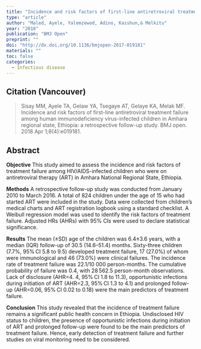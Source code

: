 ```yaml
---
title: "Incidence and risk factors of first-line antiretroviral treatment failure among human immunodeficiency virus-infected children in Amhara regional state, Ethiopia: a retrospective follow-up study."
type: "article"
author: "Maled, Ayele, Yalemzewod, Adino, Kasshun,& Melkitu"
year: "2018"
publication: "BMJ Open"
preprint: ""
doi: "http://dx.doi.org/10.1136/bmjopen-2017-019181"
materials: ""
toc: false
categories:
  - Infectious disease
---
```


## Citation (Vancouver)

> Sisay MM, Ayele TA, Gelaw YA, Tsegaye AT, Gelaye KA, Melak MF. Incidence and risk factors of first-line antiretroviral treatment failure among human immunodeficiency virus-infected children in Amhara regional state, Ethiopia: a retrospective follow-up study. BMJ open. 2018 Apr 1;8(4):e019181.

## Abstract

**Objective** This study aimed to assess the incidence and risk factors of treatment failure among HIV/AIDS-infected children who were on antiretroviral therapy (ART) in Amhara National Regional State, Ethiopia.

**Methods** A retrospective follow-up study was conducted from January 2010 to March 2016. A total of 824 children under the age of 15 who had started ART were included in the study. Data were collected from children's medical charts and ART registration logbook using a standard checklist. A Weibull regression model was used to identify the risk factors of treatment failure. Adjusted HRs (AHRs) with 95% CIs were used to declare statistical significance.

**Results** The mean (±SD) age of the children was 6.4±3.6 years, with a median (IQR) follow-up of 30.5 (14.6--51.4) months. Sixty-three children (7.7%, 95% CI 5.8 to 9.5) developed treatment failure, 17 (27.0%) of whom were immunological and 46 (73.0%) were clinical failures. The incidence rate of treatment failure was 22.1/10 000 person-months. The cumulative probability of failure was 0.4, with 28 562.5 person-month observations. Lack of disclosure (AHR=4. 4, 95% CI 1.8 to 11.3), opportunistic infections during initiation of ART (AHR=2.3, 95% CI 1.3 to 4.1) and prolonged follow-up (AHR=0.06, 95% CI 0.02 to 0.18) were the main predictors of treatment failure.

**Conclusion** This study revealed that the incidence of treatment failure remains a significant public health concern in Ethiopia. Undisclosed HIV status to children, the presence of opportunistic infections during initiation of ART and prolonged follow-up were found to be the main predictors of treatment failure. Hence, early detection of treatment failure and further studies on viral monitoring need to be considered.
